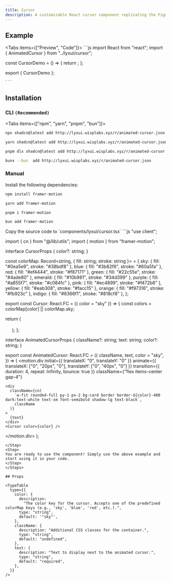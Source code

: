 ```yaml
---
title: Cursor
description: A customizable React cursor component replicating the Figma-style pointer, featuring smooth motion tracking, scaling on interaction, and optional presence indicators for multi-user interfaces.
---
```



## Example

<Tabs items={["Preview", "Code"]}>
  <Tab value="Preview">
  <PreviewContainer>
  <CursorDemo />
</PreviewContainer>
</Tab>
  <Tab value="Code">
    ```js 
    import React from "react";
import { AnimatedCursor } from "../lyxui/cursor";

const CursorDemo = () => {
return <AnimatedCursor text="Ethan Rodrigues" color="sky" />;
};

export { CursorDemo };

    ```

  </Tab>
</Tabs>

## Installation

### CLI `(Recommended)`

<Tabs items={["npm", "yarn", "pnpm", "bun"]}>
  <Tab value="npm">

```bash
npx shadcn@latest add http://lyxui.wisplabs.xyz/r/animated-cursor.json
```

  </Tab>
  <Tab value="yarn">

```bash
yarn shadcn@latest add http://lyxui.wisplabs.xyz/r/animated-cursor.json
```

  </Tab>
  <Tab value="pnpm">

```bash
pnpm dlx shadcn@latest add http://lyxui.wisplabs.xyz/r/animated-cursor.json
```

  </Tab>
  <Tab value="bun">

```bash
bunx --bun  add http://lyxui.wisplabs.xyz/r/animated-cursor.json
```

  </Tab>
</Tabs>

### Manual

<Steps>
<Step>
Install the following dependencies:
<Tabs items={["npm", "yarn", "pnpm", "bun"]}>
  <Tab value="npm">

```bash
npm install framer-motion
```

  </Tab>
  <Tab value="yarn">

```bash
yarn add framer-motion
```

  </Tab>
  <Tab value="pnpm">

```bash
pnpm i framer-motion
```

  </Tab>
  <Tab value="bun">

```bash
bun add framer-motion
```

</Tab>
</Tabs>
</Step>
<Step>
Copy the source code to `components/lyxui/cursor.tsx`
```js
"use client";

import { cn } from "@/lib/utils";
import { motion } from "framer-motion";

interface CursorProps {
color?: string;
}

const colorMap: Record<string, { fill: string; stroke: string }> = {
sky: { fill: "#0ea5e9", stroke: "#38bdf8" },
blue: { fill: "#3b82f6", stroke: "#60a5fa" },
red: { fill: "#ef4444", stroke: "#f87171" },
green: { fill: "#22c55e", stroke: "#4ade80" },
emerald: { fill: "#10b981", stroke: "#34d399" },
purple: { fill: "#a855f7", stroke: "#c084fc" },
pink: { fill: "#ec4899", stroke: "#f472b6" },
yellow: { fill: "#eab308", stroke: "#facc15" },
orange: { fill: "#f97316", stroke: "#fb923c" },
indigo: { fill: "#6366f1", stroke: "#818cf8" },
};

export const Cursor: React.FC<CursorProps> = ({ color = "sky" }) => {
  const colors = colorMap[color] || colorMap.sky;

return (

<svg fill="none" height="18" viewBox="0 0 17 18" width="17">
  <path
    d="M15.5036 3.11002L12.5357 15.4055C12.2666 16.5204 10.7637 16.7146 10.22 15.7049L7.4763 10.6094L2.00376 8.65488C0.915938 8.26638 0.891983 6.73663 1.96711 6.31426L13.8314 1.65328C14.7729 1.28341 15.741 2.12672 15.5036 3.11002ZM7.56678 10.6417L7.56645 10.6416C7.56656 10.6416 7.56667 10.6416 7.56678 10.6417L7.65087 10.4062L7.56678 10.6417Z"
    fill={colors.fill}
    stroke={colors.stroke}
    strokeWidth="1.5"
  />
</svg>
); };

interface AnimatedCursorProps {
className?: string;
text: string;
color?: string;
}

export const AnimatedCursor: React.FC<AnimatedCursorProps> = ({
  className,
  text,
  color = "sky",
}) => (
  <motion.div
    initial={{ translateX: "0", translateY: "0" }}
    animate={{ translateX: ["0", "20px", "0"], translateY: ["0", "40px", "0"] }}
    transition={{ duration: 4, repeat: Infinity, bounce: true }}
    className={"flex items-center gap-4"}
  >
    <div
      className={cn(
        `w-fit rounded-full py-1 px-2 bg-card border border-${color}-400 dark:text-white text-sm font-semibold shadow-lg text-black`,
        className
      )}
    >
      {text}
    </div>
    <Cursor color={color} />
  </motion.div>
);
````
</Step>
<Step>
You are ready to use the component! Simply use the above example and start using it in your code.
</Step>
</Steps>

## Props

<TypeTable
  type={{
    color: {
      description:
        "The color key for the cursor. Accepts one of the predefined colorMap keys (e.g., 'sky', 'blue', 'red', etc.).",
      type: "string",
      default: '"sky"',
    },
    className: {
      description: "Additional CSS classes for the container.",
      type: "string",
      default: "undefined",
    },
    text: {
      description: "Text to display next to the animated cursor.",
      type: "string",
      default: "required",
    },
  }}
/>
